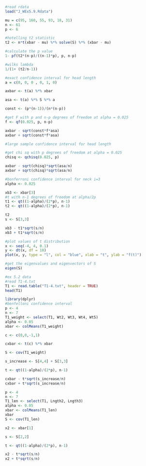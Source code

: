 
```r
#read rdata
load("J_WEx5.9.Rdata")
```


```r
mu = c(95, 160, 55, 93, 18, 31)
n <- 61
p <- 6
```


```r

#hotelling t2 statistic
t2 <- n*t(xbar - mu) %*% solve(S) %*% (xbar - mu)

#calculate the p value
1- pf(t2*(n-p)/((n-1)*p), p, n-p)

#wilks lambda
1/(1+ (t2/n-1))
```

```r
#exact confidence interval for head length
a = c(0, 0, 0 , 0, 1, 0)

axbar <- t(a) %*% xbar

asa <- t(a) %*% S %*% a

const <- (p*(n-1))/(n*(n-p))

#get F with p and n-p degrees of freedom at alpha = 0.025
f <- qf(0.025, p, n-p)

axbar - sqrt(const*f*asa)
axbar + sqrt(const*f*asa)

```

```r
#large sample confidence interval for head length

#get chi sq with p degrees of freedom at alpha = 0.025
chisq <- qchisq(0.025, p)

axbar - sqrt(chisq)*sqrt(asa/n)
axbar + sqrt(chisq)*sqrt(asa/n)

```


```r
#bonferroni confidence interval for neck i=3
alpha <- 0.025

xb3 <- xbar[3]
#t with n-1 degrees of freedom at alpha/2p
t1 <- qt((1-alpha)/(2*p), n-1)
t2 <- qt((1-alpha)/(2*p), n-1)

t2
s <- S[3,3]

xb3 - t1*sqrt(s/n)
xb3 + t1*sqrt(s/n)

```

```r
#plot values of t distribution
x <- seq(-4, 4, 0.1)
y <- dt(x, df = 10)
plot(x, y, type = "l", col = "blue", xlab = "t", ylab = "f(t)")
```


```r
#get the eigenvalues and eigenvectors of S
eigen(S)
```




```r
#ex 5.2 data
#read T1-4.txt
T1 <- read.table("T1-4.txt", header = TRUE)
head(T1)

```

```r
library(dplyr)
#benfelloni confidence interval
p <- 4
n <- 7
T1_weight <- select(T1, Wt2, Wt3, Wt4, Wt5)
alpha <- 0.05
xbar <- colMeans(T1_weight)

c <- c(0,0,-1,1)

cxbar <- t(c) %*% xbar

S <- cov(T1_weight)

s_increase <- S[4,4] + S[3,3]

t <- qt((1-alpha)/(2*p), n-1)

cxbar - t*sqrt(s_increase/n)
cxbar + t*sqrt(s_increase/n)


```

```r
p <- 4
n <- 7
T1_len <- select(T1, Lngth2, Lngth3)
alpha <- 0.05
xbar <- colMeans(T1_len)
xbar
S <- cov(T1_len)

x2 <- xbar[1]

s <- S[2,2]

t <- qt((1-alpha)/(2*p), n-1)

x2 - t*sqrt(s/n)
x2 + t*sqrt(s/n)

```

```r
```



